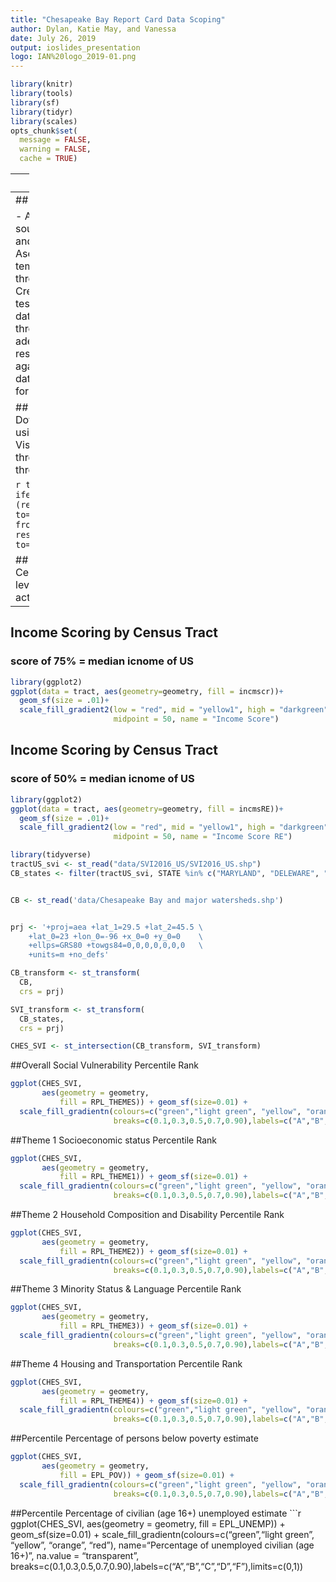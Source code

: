 ```yaml
---
title: "Chesapeake Bay Report Card Data Scoping"
author: Dylan, Katie May, and Vanessa
date: July 26, 2019
output: ioslides_presentation
logo: IAN%20logo_2019-01.png
---
```

```r
library(knitr)
library(tools)
library(sf)
library(tidyr)
library(scales)
opts_chunk$set(
  message = FALSE,
  warning = FALSE,
  cache = TRUE)

```
---
!["The Bay"](ChesBay_SummerInstitute_files/DSC09199.jpg)
---
## Summer Institute Goals:

- Access potential data sources for social, economic, and non-tidal natural data 
- Asess geographic and temporal distribution of data throughout CB region
- Create scripts to show the testing of new indicators and data sources
- Investigate thresholds for indicators with adequite spatial/temporal resolution
- Evaluate data against thresholds 
- Visualize data in map or graphical format using R 

## Ammended goals:
- Download census tract data using census API wrapper
- Visualize
- Investigate thresholds for grading health throughout CB
```r
source('data_loading_simple.R')
```

```r
tract$incomescoreRE <-
  ifelse(tract$income>=53675,
         (rescale(tract$income, to=c(50,100), from=c(53657,250001))),
         rescale(tract$income, to=c(0,50),from=c(0,53656)))
```



## Education Scoring by Census Tract 
### *lower ed level = lower score. is this actually true? student debt!!
```r
library(ggplot2)
ggplot(data = tract_cb_eduscore, aes(geometry=geometry, fill = TrctELS))+
  geom_sf(size = .01)+
  scale_fill_gradient2(low = "red", mid = "yellow1", high = "darkgreen", 
                       midpoint = 50, name = "Education Score")
```
---
## Income Scoring by Census Tract 
### score of 75% = median icnome of US
```r
library(ggplot2)
ggplot(data = tract, aes(geometry=geometry, fill = incmscr))+
  geom_sf(size = .01)+
  scale_fill_gradient2(low = "red", mid = "yellow1", high = "darkgreen", 
                       midpoint = 50, name = "Income Score")
```
## Income Scoring by Census Tract 
### score of 50% = median icnome of US

```r
library(ggplot2)
ggplot(data = tract, aes(geometry=geometry, fill = incmsRE))+
  geom_sf(size = .01)+
  scale_fill_gradient2(low = "red", mid = "yellow1", high = "darkgreen", 
                       midpoint = 50, name = "Income Score RE")
```

```r
library(tidyverse)
tractUS_svi <- st_read("data/SVI2016_US/SVI2016_US.shp")
CB_states <- filter(tractUS_svi, STATE %in% c("MARYLAND", "DELEWARE", "NEW YORK", "VIRGINIA", "WEST VIRGINIA", "PENNSYLVANIA", "DISTRICTOFCOLUMBIA"))


CB <- st_read('data/Chesapeake Bay and major watersheds.shp')


prj <- '+proj=aea +lat_1=29.5 +lat_2=45.5 \
    +lat_0=23 +lon_0=-96 +x_0=0 +y_0=0    \
    +ellps=GRS80 +towgs84=0,0,0,0,0,0,0   \
    +units=m +no_defs'

CB_transform <- st_transform(
  CB,
  crs = prj)

SVI_transform <- st_transform(
  CB_states,
  crs = prj)

CHES_SVI <- st_intersection(CB_transform, SVI_transform)

```

##Overall Social Vulnerability Percentile Rank
```r
ggplot(CHES_SVI, 
       aes(geometry = geometry,
           fill = RPL_THEMES)) + geom_sf(size=0.01) + 
  scale_fill_gradientn(colours=c("green","light green", "yellow", "orange", "red"), name="Overall Social Vulnerability", na.value = "transparent",
                       breaks=c(0.1,0.3,0.5,0.7,0.90),labels=c("A","B","C","D","F"),limits=c(0,1))

```

##Theme 1 Socioeconomic status Percentile Rank
```r
ggplot(CHES_SVI, 
       aes(geometry = geometry,
           fill = RPL_THEME1)) + geom_sf(size=0.01) + 
  scale_fill_gradientn(colours=c("green","light green", "yellow", "orange", "red"), name="Socioeconomic status", na.value = "transparent",
                       breaks=c(0.1,0.3,0.5,0.7,0.90),labels=c("A","B","C","D","F"),limits=c(0,1))
```

##Theme 2 Household Composition and Disability Percentile Rank
```r
ggplot(CHES_SVI, 
       aes(geometry = geometry,
           fill = RPL_THEME2)) + geom_sf(size=0.01) + 
  scale_fill_gradientn(colours=c("green","light green", "yellow", "orange", "red"), name="Household Composition & Disability", na.value = "transparent",
                       breaks=c(0.1,0.3,0.5,0.7,0.90),labels=c("A","B","C","D","F"),limits=c(0,1))
```

##Theme 3 Minority Status & Language Percentile Rank
```r
ggplot(CHES_SVI, 
       aes(geometry = geometry,
           fill = RPL_THEME3)) + geom_sf(size=0.01) + 
  scale_fill_gradientn(colours=c("green","light green", "yellow", "orange", "red"), name="Minority Status & Language", na.value = "transparent",
                       breaks=c(0.1,0.3,0.5,0.7,0.90),labels=c("A","B","C","D","F"),limits=c(0,1))
```

##Theme 4 Housing and Transportation Percentile Rank
```r
ggplot(CHES_SVI, 
       aes(geometry = geometry,
           fill = RPL_THEME4)) + geom_sf(size=0.01) + 
  scale_fill_gradientn(colours=c("green","light green", "yellow", "orange", "red"), name="Housing & Transportation", na.value = "transparent",
                       breaks=c(0.1,0.3,0.5,0.7,0.90),labels=c("A","B","C","D","F"),limits=c(0,1))
```

##Percentile Percentage of persons below poverty estimate
```r
ggplot(CHES_SVI, 
       aes(geometry = geometry,
           fill = EPL_POV)) + geom_sf(size=0.01) + 
  scale_fill_gradientn(colours=c("green","light green", "yellow", "orange", "red"), name="Percentage of persons below poverty", na.value = "transparent",
                       breaks=c(0.1,0.3,0.5,0.7,0.90),labels=c("A","B","C","D","F"),limits=c(0,1))
```

##Percentile Percentage of civilian (age 16+) unemployed estimate
```r
ggplot(CHES_SVI, 
       aes(geometry = geometry,
           fill = EPL_UNEMP)) + geom_sf(size=0.01) + 
  scale_fill_gradientn(colours=c("green","light green", "yellow", "orange", "red"), name="Percentage of unemployed civilian (age 16+)", na.value = "transparent",
                       breaks=c(0.1,0.3,0.5,0.7,0.90),labels=c("A","B","C","D","F"),limits=c(0,1))